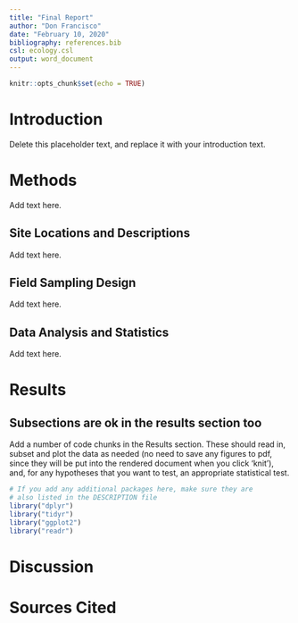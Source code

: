 ```yaml
---
title: "Final Report"
author: "Don Francisco"
date: "February 10, 2020"
bibliography: references.bib
csl: ecology.csl
output: word_document
---
```


```r
knitr::opts_chunk$set(echo = TRUE)
```

# Introduction

Delete this placeholder text, and replace it with your introduction text.

# Methods

Add text here.

## Site Locations and Descriptions

Add text here.

## Field Sampling Design

Add text here.

## Data Analysis and Statistics

Add text here.

# Results

## Subsections are ok in the results section too

Add a number of code chunks in the Results section. These should read in, subset and plot the data as needed (no need to save any figures to pdf, since they will be put into the rendered document when you click 'knit'), and, for any hypotheses that you want to test, an appropriate statistical test. 

```r
# If you add any additional packages here, make sure they are
# also listed in the DESCRIPTION file
library("dplyr")
library("tidyr")
library("ggplot2")
library("readr")
```

# Discussion

# Sources Cited

